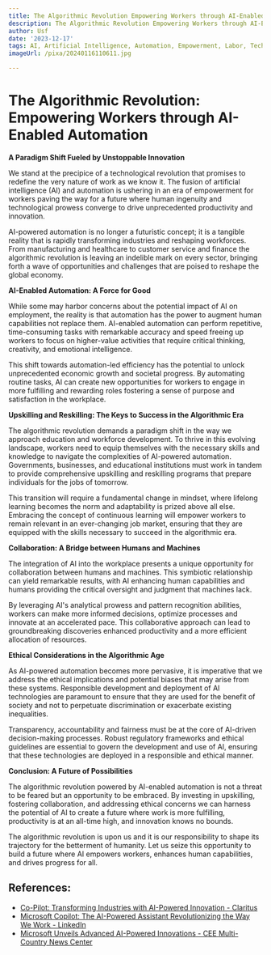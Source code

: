 ```yaml
---
title: The Algorithmic Revolution Empowering Workers through AI-Enabled Automation
description: The Algorithmic Revolution Empowering Workers through AI-Enabled Automation
author: Usf
date: '2023-12-17'
tags: AI, Artificial Intelligence, Automation, Empowerment, Labor, Technology, Workforce
imageUrl: /pixa/20240116110611.jpg

---
```

# The Algorithmic  Revolution: Empowering Workers through AI-Enabled Automation

**A Paradigm Shift Fueled by Unstoppable  Innovation**

We stand at  the precipice of a technological revolution  that promises to redefine the  very nature  of work as we know  it. The fusion  of  artificial intelligence (AI) and automation is  ushering in an era of empowerment for workers paving  the way for  a future where human ingenuity and technological  prowess converge to drive unprecedented  productivity and innovation.

AI-powered automation is no longer a futuristic concept; it  is  a tangible reality that  is rapidly transforming industries and reshaping workforces. From manufacturing and healthcare to customer  service and finance the algorithmic revolution is leaving an indelible mark  on  every sector,  bringing forth a wave of opportunities and challenges that are poised  to reshape the global economy.

**AI-Enabled Automation: A Force for Good**

While some may harbor concerns about the potential impact of AI on employment, the reality is that automation has the power to augment human  capabilities not replace them. AI-enabled automation can perform repetitive, time-consuming tasks with  remarkable accuracy and speed freeing up workers to focus on higher-value activities that require critical thinking, creativity, and emotional intelligence.

This  shift towards automation-led efficiency has the  potential to unlock  unprecedented economic growth and societal progress. By automating routine tasks, AI can create new opportunities for  workers to engage in more fulfilling and rewarding roles fostering a  sense of purpose and satisfaction in the workplace.

**Upskilling  and Reskilling: The Keys to Success in  the Algorithmic Era**

The algorithmic  revolution demands  a paradigm shift in the way we approach education and workforce development. To thrive in this evolving landscape, workers need to  equip themselves with the necessary skills and knowledge to navigate the  complexities of AI-powered automation. Governments, businesses, and educational institutions must  work in tandem to provide comprehensive upskilling and reskilling programs that prepare individuals for the jobs of tomorrow.

This transition will require a fundamental change in mindset, where lifelong learning becomes  the norm  and adaptability is prized above all else. Embracing the concept of continuous learning will empower workers to remain relevant in  an ever-changing job market, ensuring that they are equipped with  the skills necessary to succeed in  the algorithmic era.

**Collaboration: A Bridge between Humans and Machines**

The integration of AI into the workplace presents a unique opportunity for collaboration between humans and  machines. This symbiotic relationship can yield remarkable results, with AI enhancing  human capabilities and humans providing the critical oversight and judgment that machines lack.

By leveraging AI's analytical prowess and pattern recognition abilities, workers can make more informed decisions, optimize processes and innovate at an accelerated pace. This collaborative approach  can lead to groundbreaking discoveries  enhanced productivity  and a more efficient allocation of resources.

**Ethical Considerations in the Algorithmic  Age**

As AI-powered  automation becomes more  pervasive, it is imperative that we address the ethical implications and potential biases that may  arise from these systems.  Responsible development  and deployment of AI technologies are paramount to ensure that they are used  for  the benefit of society and not to perpetuate discrimination or exacerbate existing  inequalities.

Transparency, accountability and fairness must be at the core of AI-driven  decision-making processes.  Robust regulatory frameworks and ethical guidelines are essential to govern the development and use of AI, ensuring that these technologies are deployed in a responsible  and ethical manner.

**Conclusion: A Future of Possibilities**

The algorithmic revolution powered by AI-enabled automation is not a threat to be feared but an  opportunity to  be embraced. By investing in upskilling, fostering collaboration, and addressing ethical concerns we can harness the potential of AI to create a future where work is more fulfilling, productivity is at  an all-time high, and innovation  knows no bounds.

The algorithmic revolution is upon us and it is our responsibility to shape its trajectory for the betterment of humanity. Let us seize this opportunity to build a future where AI  empowers workers, enhances human capabilities, and drives progress for all.

## References:
- [Co-Pilot: Transforming Industries with AI-Powered Innovation - Claritus](https://www.claritusconsulting.com/insights/co-pilot-transforming-industries-with-ai-powered-innovation/)
- [Microsoft Copilot: The AI-Powered Assistant Revolutionizing the Way We Work - LinkedIn](https://www.linkedin.com/pulse/microsoft-copilot-ai-powered-assistant-revolutionizing-way-we-lkvye)
- [Microsoft Unveils Advanced AI-Powered Innovations - CEE Multi-Country News Center](https://news.microsoft.com/en-cee/2023/09/21/microsoft-unveils-advanced-ai-powered-innovations/)
